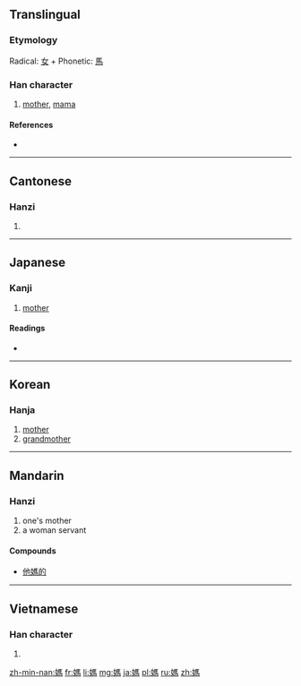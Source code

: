 {{also|妈}}
==Translingual==

===Etymology===
Radical: [[女]] + Phonetic: [[馬]]

===Han character===
{{Han char|rn=38|rad=女|as=10|sn=13|four=4142<sub>7</sub>|canj=女尸手火 (VSQF)|ids=⿰[[女]][[馬]]}}

# [[mother]], [[mama]]

====References====
* {{Han ref|kx=0268.210|dkj=06590|dj=0535.400|hdz=21070.120|uh=5ABD|ud=23229|bh=B6FD|bd=46845}}

----

==Cantonese==

===Hanzi===
{{yue-hanzi|jyut=[[maa1]], [[maa2]], [[maa5]]|y=ma1, ma2, ma5|sim=妈}}

# {{rfdef|lang=yue|sort=女10}}

----

==Japanese==

===Kanji===
{{ja-kanji|grade=|rs=女10}}

# [[mother]]

====Readings====
* {{ja-readings|on=[[ぼ]] (bo), [[も]] (mo)|kun=[[はは]] (haha)}}

----

==Korean==

===Hanja===
{{ko-hanja|hangeul=마|rv=ma|mr=ma}}

# [[mother]]
# [[grandmother]]

----

==Mandarin==

===Hanzi===
{{cmn-hanzi|sim=妈|pin=[[mā]] ([[ma1]])|wg=ma<sup>1</sup>}}

# one's mother
# a woman servant

====Compounds====
* {{qualifier|vulgar}} [[他媽的]]

----

==Vietnamese==

===Han character===
{{vi-hantu|[[mụ]], [[má]], [[mã]], [[mợ]], [[ma]]|rs=女10}}

# {{rfdef|lang=vi|sort=女10}}

[[zh-min-nan:媽]]
[[fr:媽]]
[[li:媽]]
[[mg:媽]]
[[ja:媽]]
[[pl:媽]]
[[ru:媽]]
[[zh:媽]]